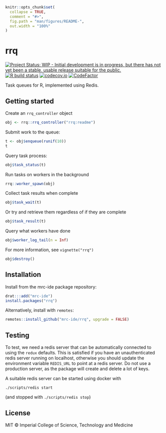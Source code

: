 <!-- README.md is generated from README.Rmd. Please edit that file -->

```r
knitr::opts_chunk$set(
  collapse = TRUE,
  comment = "#>",
  fig.path = "man/figures/README-",
  out.width = "100%"
)
```

# rrq

<!-- badges: start -->
[![Project Status: WIP - Initial development is in progress, but there has not yet been a stable, usable release suitable for the public.](http://www.repostatus.org/badges/latest/wip.svg)](http://www.repostatus.org/#wip)
[![R build status](https://github.com/mrc-ide/rrq/workflows/R-CMD-check/badge.svg)](https://github.com/mrc-ide/rrq/actions)
[![codecov.io](https://codecov.io/github/mrc-ide/rrq/coverage.svg?branch=master)](https://codecov.io/github/mrc-ide/rrq?branch=master)
[![CodeFactor](https://www.codefactor.io/repository/github/mrc-ide/rrq/badge)](https://www.codefactor.io/repository/github/mrc-ide/rrq)
<!-- badges: end -->

Task queues for R, implemented using Redis.

## Getting started

Create an `rrq_controller` object

```r
obj <- rrq::rrq_controller("rrq:readme")
```

Submit work to the queue:

```r
t <- obj$enqueue(runif(10))
t
```

Query task process:

```r
obj$task_status(t)
```

Run tasks on workers in the background

```r
rrq::worker_spawn(obj)
```

Collect task results when complete

```r
obj$task_wait(t)
```

Or try and retrieve them regardless of if they are complete

```r
obj$task_result(t)
```

Query what workers have done

```r
obj$worker_log_tail(n = Inf)
```

For more information, see `vignette("rrq")`

```r
obj$destroy()
```

## Installation

Install from the mrc-ide package repository:

```r
drat:::add("mrc-ide")
install.packages("rrq")
```

Alternatively, install with `remotes`:

```r
remotes::install_github("mrc-ide/rrq", upgrade = FALSE)
```

## Testing

To test, we need a redis server that can be automatically connected to using the `redux` defaults.  This is satisfied if you have an unauthenticated redis server running on localhost, otherwise you should update the environment variable `REDIS_URL` to point at a redis server.  Do not use a production server, as the package will create and delete a lot of keys.

A suitable redis server can be started using docker with

```
./scripts/redis start
```

(and stopped with `./scripts/redis stop`)

## License

MIT © Imperial College of Science, Technology and Medicine
